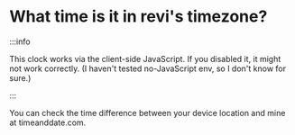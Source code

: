 # What time is it in revi's timezone?

<!--
SPDX-FileCopyrightText: (C) 2024 Hong Yongmin (https://revi.xyz/) <yewon@revi.email>

SPDX-License-Identifier: LicenseRef-CC-BY-2.0-KR
-->


:::info

This clock works via the client-side JavaScript.
If you disabled it, it might not work correctly.
(I haven't tested no-JavaScript env, so I don't know for sure.)

:::

<!-- markdownlint-disable -->

<Clock />

<!-- markdownlint-enable -->

<!-- When you update timezone here... -->
<!-- update ../src/components/timer/index.js as well. -->

You can check the time difference between your device location and mine
at <Link to="https://www.timeanddate.com/time/zones/kst">timeanddate.com</Link>.
